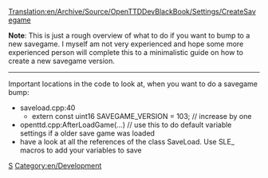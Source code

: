 [[Translation:en/Archive/Source/OpenTTDDevBlackBook/Settings/CreateSavegame]]
{{en/DevDoc}}

'''Note''': This is just a rough overview of what to do if you want to bump to a new savegame. I myself am not very experienced and hope some more experienced person will complete this to a minimalistic guide on how to create a new savegame version.

------

Important locations in the code to look at, when you want to do a savegame bump:

* saveload.cpp:40
** extern const uint16 SAVEGAME_VERSION = 103; // increase by one
* openttd.cpp:AfterLoadGame(...) // use this to do default variable settings if a older save game was loaded
* have a look at all the references of the class SaveLoad. Use SLE_ macros to add your variables to save


[[Category:en/Archive/Source/OpenTTDDevBlackBook|S]]
[[Category:en/Development]]